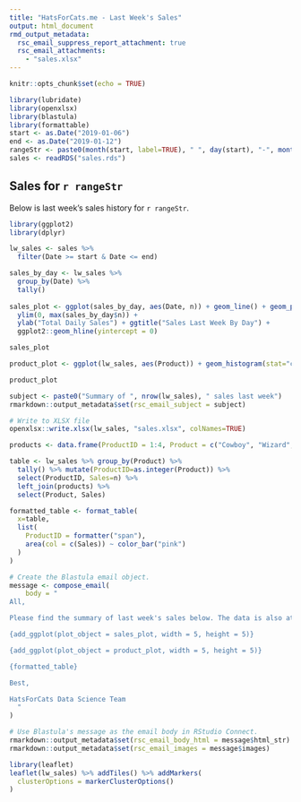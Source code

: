 ```yaml
---
title: "HatsForCats.me - Last Week's Sales"
output: html_document
rmd_output_metadata:
  rsc_email_suppress_report_attachment: true
  rsc_email_attachments:
    - "sales.xlsx"
---
```


```r
knitr::opts_chunk$set(echo = TRUE)
```

```r
library(lubridate)
library(openxlsx)
library(blastula)
library(formattable)
start <- as.Date("2019-01-06")
end <- as.Date("2019-01-12")
rangeStr <- paste0(month(start, label=TRUE), " ", day(start), "-", month(end, label=TRUE), " ", day(end))
sales <- readRDS("sales.rds")
```

## Sales for `r rangeStr`

Below is last week's sales history for `r rangeStr`.

```r
library(ggplot2)
library(dplyr)
```

```r
lw_sales <- sales %>% 
  filter(Date >= start & Date <= end)

sales_by_day <- lw_sales %>% 
  group_by(Date) %>% 
  tally()
  
sales_plot <- ggplot(sales_by_day, aes(Date, n)) + geom_line() + geom_point() + 
  ylim(0, max(sales_by_day$n)) +
  ylab("Total Daily Sales") + ggtitle("Sales Last Week By Day") +
  ggplot2::geom_hline(yintercept = 0)

sales_plot

product_plot <- ggplot(lw_sales, aes(Product)) + geom_histogram(stat="count") + xlab("Product ID") + ylab("Sales") + ggtitle("Sales by Product Last Week")

product_plot
```

```r
subject <- paste0("Summary of ", nrow(lw_sales), " sales last week")
rmarkdown::output_metadata$set(rsc_email_subject = subject)

# Write to XLSX file
openxlsx::write.xlsx(lw_sales, "sales.xlsx", colNames=TRUE)

products <- data.frame(ProductID = 1:4, Product = c("Cowboy", "Wizard", "Santa", "Party"), stringsAsFactors = TRUE)

table <- lw_sales %>% group_by(Product) %>% 
  tally() %>% mutate(ProductID=as.integer(Product)) %>% 
  select(ProductID, Sales=n) %>% 
  left_join(products) %>% 
  select(Product, Sales)

formatted_table <- format_table(
  x=table,
  list(
    ProductID = formatter("span"),
    area(col = c(Sales)) ~ color_bar("pink")
  )
)

# Create the Blastula email object.
message <- compose_email(
    body = "
All,

Please find the summary of last week's sales below. The data is also attached as an Excel spreadsheet for your perusal.

{add_ggplot(plot_object = sales_plot, width = 5, height = 5)}

{add_ggplot(plot_object = product_plot, width = 5, height = 5)}

{formatted_table}

Best,

HatsForCats Data Science Team
  "
)

# Use Blastula's message as the email body in RStudio Connect.
rmarkdown::output_metadata$set(rsc_email_body_html = message$html_str)
rmarkdown::output_metadata$set(rsc_email_images = message$images)
```

```r
library(leaflet)
leaflet(lw_sales) %>% addTiles() %>% addMarkers(
  clusterOptions = markerClusterOptions()
)
```